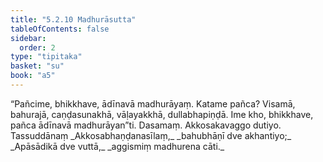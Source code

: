 ```yaml
---
title: "5.2.10 Madhurāsutta"
tableOfContents: false
sidebar:
  order: 2
type: "tipitaka"
basket: "su"
book: "a5"
---
```



<DynamicBreadcrumb />

<Division number="220" book="a5">

<Paragraph number="1253" book="a5">
“Pañcime, bhikkhave, ādīnavā madhurāyaṃ. Katame pañca? Visamā, bahurajā, caṇḍasunakhā, vāḷayakkhā, dullabhapiṇḍā. Ime kho, bhikkhave, pañca ādīnavā madhurāyan”ti.

</Paragraph>
</Division>

<Paragraph number="1254" type="center" book="a5">
Dasamaṃ.



</Paragraph>

<Paragraph number="1255" type="center" book="a5">
Akkosakavaggo dutiyo.



</Paragraph>

<Paragraph number="1256" type="center" book="a5">
Tassuddānaṃ


</Paragraph>

<Paragraph number="1257" type="verses" book="a5">
_Akkosabhaṇḍanasīlaṃ,_  
_bahubhāṇī dve akhantiyo;_  
_Apāsādikā dve vuttā,_  
_aggismiṃ madhurena cāti._
</Paragraph>